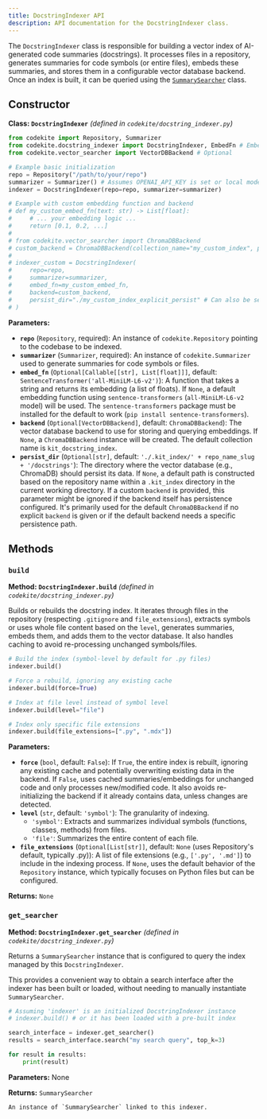 ```yaml
---
title: DocstringIndexer API
description: API documentation for the DocstringIndexer class.
---
```


The `DocstringIndexer` class is responsible for building a vector index of AI-generated code summaries (docstrings). It processes files in a repository, generates summaries for code symbols (or entire files), embeds these summaries, and stores them in a configurable vector database backend. Once an index is built, it can be queried using the [`SummarySearcher`](/api/summary-searcher) class.

## Constructor

**Class: `DocstringIndexer`**
*(defined in `codekite/docstring_indexer.py`)*

```python
from codekite import Repository, Summarizer
from codekite.docstring_indexer import DocstringIndexer, EmbedFn # EmbedFn is Optional[Callable[[str], List[float]]]
from codekite.vector_searcher import VectorDBBackend # Optional

# Example basic initialization
repo = Repository("/path/to/your/repo")
summarizer = Summarizer() # Assumes OPENAI_API_KEY is set or local model configured
indexer = DocstringIndexer(repo=repo, summarizer=summarizer)

# Example with custom embedding function and backend
# def my_custom_embed_fn(text: str) -> List[float]:
#     # ... your embedding logic ...
#     return [0.1, 0.2, ...]
#
# from codekite.vector_searcher import ChromaDBBackend
# custom_backend = ChromaDBBackend(collection_name="my_custom_index", persist_dir="./my_chroma_db")
#
# indexer_custom = DocstringIndexer(
#     repo=repo,
#     summarizer=summarizer,
#     embed_fn=my_custom_embed_fn,
#     backend=custom_backend,
#     persist_dir="./my_custom_index_explicit_persist" # Can also be set directly on backend
# )
```

**Parameters:**

*   **`repo`** (`Repository`, required):
    An instance of `codekite.Repository` pointing to the codebase to be indexed.
*   **`summarizer`** (`Summarizer`, required):
    An instance of `codekite.Summarizer` used to generate summaries for code symbols or files.
*   **`embed_fn`** (`Optional[Callable[[str], List[float]]]`, default: `SentenceTransformer('all-MiniLM-L6-v2')`):
    A function that takes a string and returns its embedding (a list of floats).
    If `None`, a default embedding function using `sentence-transformers` (`all-MiniLM-L6-v2` model) will be used.
    The `sentence-transformers` package must be installed for the default to work (`pip install sentence-transformers`).
*   **`backend`** (`Optional[VectorDBBackend]`, default: `ChromaDBBackend`):
    The vector database backend to use for storing and querying embeddings.
    If `None`, a `ChromaDBBackend` instance will be created.
    The default collection name is `kit_docstring_index`.
*   **`persist_dir`** (`Optional[str]`, default: `'./.kit_index/' + repo_name_slug + '/docstrings'`):
    The directory where the vector database (e.g., ChromaDB) should persist its data.
    If `None`, a default path is constructed based on the repository name within a `.kit_index` directory in the current working directory.
    If a custom `backend` is provided, this parameter might be ignored if the backend itself has persistence configured. It's primarily used for the default `ChromaDBBackend` if no explicit `backend` is given or if the default backend needs a specific persistence path.

## Methods

### `build`

**Method: `DocstringIndexer.build`**
*(defined in `codekite/docstring_indexer.py`)*

Builds or rebuilds the docstring index. It iterates through files in the repository (respecting `.gitignore` and `file_extensions`), extracts symbols or uses whole file content based on the `level`, generates summaries, embeds them, and adds them to the vector database. It also handles caching to avoid re-processing unchanged symbols/files.

```python
# Build the index (symbol-level by default for .py files)
indexer.build()

# Force a rebuild, ignoring any existing cache
indexer.build(force=True)

# Index at file level instead of symbol level
indexer.build(level="file")

# Index only specific file extensions
indexer.build(file_extensions=[".py", ".mdx"])
```

**Parameters:**

*   **`force`** (`bool`, default: `False`):
    If `True`, the entire index is rebuilt, ignoring any existing cache and potentially overwriting existing data in the backend.
    If `False`, uses cached summaries/embeddings for unchanged code and only processes new/modified code. It also avoids re-initializing the backend if it already contains data, unless changes are detected.
*   **`level`** (`str`, default: `'symbol'`):
    The granularity of indexing.
    - `'symbol'`: Extracts and summarizes individual symbols (functions, classes, methods) from files.
    - `'file'`: Summarizes the entire content of each file.
*   **`file_extensions`** (`Optional[List[str]]`, default: `None` (uses Repository's default, typically .py)):
    A list of file extensions (e.g., `['.py', '.md']`) to include in the indexing process.
    If `None`, uses the default behavior of the `Repository` instance, which typically focuses on Python files but can be configured.

**Returns:** `None`

### `get_searcher`

**Method: `DocstringIndexer.get_searcher`**
*(defined in `codekite/docstring_indexer.py`)*

Returns a `SummarySearcher` instance that is configured to query the index managed by this `DocstringIndexer`.

This provides a convenient way to obtain a search interface after the indexer has been built or loaded, without needing to manually instantiate `SummarySearcher`.

```python
# Assuming 'indexer' is an initialized DocstringIndexer instance
# indexer.build() # or it has been loaded with a pre-built index

search_interface = indexer.get_searcher()
results = search_interface.search("my search query", top_k=3)

for result in results:
    print(result)
```

**Parameters:** None

**Returns:** `SummarySearcher`

    An instance of `SummarySearcher` linked to this indexer.
